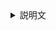 
<Meta title="四則演算/2桁の掛け算" />
<Slide src={Op99} layout="fullscreen" />

<details>
<summary>説明文</summary>

2桁同士の掛け算 テクニック集

- 前提: ふつうの掛け算は万能
  - 10の位と 1の位に分けるのは万能な方法。
  - でも暗算するにはちょっと大変。
  - 分け方を工夫すれば簡単に解けることもある。
- 10の倍数の正方形を探す
  - 10 × 20 + 3 × 7 = 200 + 21 = 221
  - 1の位の和が 10、かつ 10の位が同じ時に、とくに強力。
  - おみやげ算とも言う。
  - 例:
    - 25×25 = 20×(20+5+5) + 5×5 = 600 + 25 = 625
    - 25×24 = 20×(20+5+4) + 5×4 = 580 + 20 = 600
    - 33×27 = 30×(30+3-3) + 3×3 = 900 - 9 = 891
    - 91×99 = 90×(90+1+9) + 1×9 = 9000 + 9 = 9009
    - 99×99 = 100×(100-1-1)+1×1 = 9800 + 1 = 9801
- 平方数-平方数 を探す
  - 15 × 15 - 2 × 2 = 225 - 4 = 221
  - 1の位の和が 10、かつ 10の位が 1異なる時に、とくに強力。
  - 例:
    - 33×27 = 30×30 - 3×3 = 900 - 9 = 891
    - 30×34 = 32×32 - 2×2 = 1024 - 4 = 1020
    - 51×49 = 50×50 - 1×1 = 2500 - 1 = 2499
- 一部掛け算して10の倍数を作る
  - 25 × 24 = 50 × 12 = 100 × 6 = 600
  - 5 の倍数と偶数の掛け算に。
- キリの良い掛け算後に引き算
  - 91 × 99 =91 × (100 - 1) = 9100 - 91 = 9009
  - 99 を掛け算する時に。

</details>
